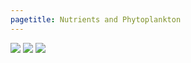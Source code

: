 ```yaml
---
pagetitle: Nutrients and Phytoplankton
---
```




![](figures/S_WQ_6_5 Load trend for N and P Columbia River 2002-2012.jpg)
![](figures/S_WQ_Q6_1_Conceptual framework or environmental conditions for HABs in the OCNMS Hickey et al 2013.jpg)
![](figures/S_WQ_Q6_2_Chlorophyll_a_COPEPOD.JPG)
